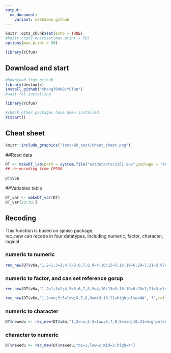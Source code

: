 ```yaml
---
output: 
  md_document:
    variant: markdown_github
---
```


```r
knitr::opts_chunk$set(echo = TRUE)
#knitr::opts_knit$set(max.print = 50)
options(max.print = 50)

library(YCfun)
```

## Download and start
```r
#Download from github
library(devtools)
install_github("chang70480/YCfun")
#wait fot installing

library(YCfun)

#check other packages have been installed.
YCstart()
```

  
## Cheat sheet
```r
knitr::include_graphics("inst/pk_test/cheat_sheet.png")

```
  
  
##Read data
```r
DT <- makeDT_lab(path = system.file("extdata/tscs151.sav",package = "YCfun"))
## re-encoding from CP950  
  
DT$v6a
```
  
  
##Variables table
```r
DT_var <- makeDT_var(DT)
DT_var[20:30,]
```
  
  
## Recoding
This function is based on sjmisc package.    
rec_new can recode in four datatypes, including numeric, factor, character, logical
  
### numeric to numeric
```r

rec_new(DT$v6a,"1,2=1;3=2;4,5=3;6,7,8,9=4;10:15=5;16:19=6;20=7;21=8;97=NA;else=copy")
```
  
### numeric to factor, and can set reference gorup
```r
rec_new(DT$v6a,"1,2=1;3=2;4,5=3;6,7,8,9=4;10:15=5;16:19=6;20=7;21=8;else=NA",'f',ref = 4)
```
```r
rec_new(DT$v6a,"1,2=no;3:5=low;6,7,8,9=mid;10:21=high;else=NA",'f',ref = "mid")
```
### numeric to character
```r
DT$newedu <- rec_new(DT$v6a,"1,2=no;3:5=low;6,7,8,9=mid;10:21=high;else=NA",'c')
```

### character to numeric
```r
DT$newedu <- rec_new(DT$newedu,"no=1;low=2;mid=3;high=4")
```
